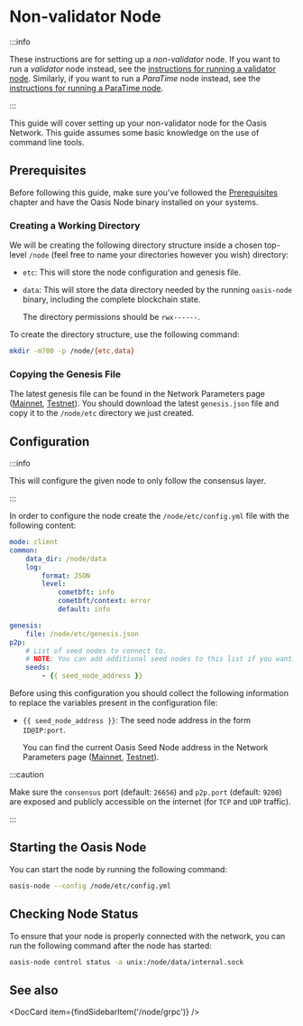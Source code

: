 
# Non-validator Node

:::info

These instructions are for setting up a _non-validator_ node. If you want to run a _validator_ node instead, see the [instructions for running a validator node](validator-node.mdx). Similarly, if you want to run a _ParaTime_ node instead, see the [instructions for running a ParaTime node](paratime-node.mdx).

:::

This guide will cover setting up your non-validator node for the Oasis Network. This guide assumes some basic knowledge on the use of command line tools.

## Prerequisites

Before following this guide, make sure you've followed the [Prerequisites](prerequisites) chapter and have the Oasis Node binary installed on your systems.

### Creating a Working Directory

We will be creating the following directory structure inside a chosen top-level `/node` (feel free to name your directories however you wish) directory:

* `etc`: This will store the node configuration and genesis file.
* `data`: This will store the data directory needed by the running `oasis-node` binary, including the complete blockchain state.

  The directory permissions should be `rwx------`.

To create the directory structure, use the following command:

```bash
mkdir -m700 -p /node/{etc,data}
```

### Copying the Genesis File

The latest genesis file can be found in the Network Parameters page ([Mainnet], [Testnet]). You should download the latest `genesis.json` file and copy it to the `/node/etc` directory we just created.

[Mainnet]: ../network/mainnet.md
[Testnet]: ../network/testnet.md

## Configuration

:::info

This will configure the given node to only follow the consensus layer.

:::

In order to configure the node create the `/node/etc/config.yml` file with the following content:

```yaml
mode: client
common:
    data_dir: /node/data
    log:
        format: JSON
        level:
            cometbft: info
            cometbft/context: error
            default: info

genesis:
    file: /node/etc/genesis.json
p2p:
    # List of seed nodes to connect to.
    # NOTE: You can add additional seed nodes to this list if you want.
    seeds:
        - {{ seed_node_address }}
```

Before using this configuration you should collect the following information to replace the  variables present in the configuration file:

* `{{ seed_node_address }}`: The seed node address in the form `ID@IP:port`.

  You can find the current Oasis Seed Node address in the Network Parameters page ([Mainnet], [Testnet]).

:::caution

Make sure the `consensus` port (default: `26656`) and `p2p.port` (default: `9200`) are exposed and publicly
accessible on the internet (for `TCP` and `UDP` traffic).

:::

## Starting the Oasis Node

You can start the node by running the following command:

```bash
oasis-node --config /node/etc/config.yml
```

## Checking Node Status

To ensure that your node is properly connected with the network, you can run the following command after the node has started:

```bash
oasis-node control status -a unix:/node/data/internal.sock
```

## See also

<DocCard item={findSidebarItem('/node/grpc')} />
